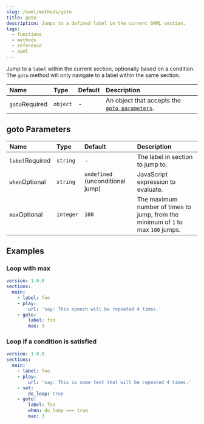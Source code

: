 ```yaml
---
slug: /swml/methods/goto
title: goto
description: Jumps to a defined label in the current SWML section.
tags:
  - functions
  - methods
  - reference
  - swml
---
```


Jump to a `label` within the current section, optionally based on a condition.
The `goto` method will only navigate to a label within the same section.

| Name                                                 | Type     | Default | Description                                                       |
|:-----------------------------------------------------|:---------|:--------|:------------------------------------------------------------------|
| `goto`<span className="required-arg">Required</span> | `object` | -       | An object that accepts the [`goto parameters`](#goto-parameters). |


## **goto Parameters**

| Name                                                  | Type      | Default                          | Description                                                                      |
|:------------------------------------------------------|:----------|:---------------------------------|:---------------------------------------------------------------------------------|
| `label`<span className="required-arg">Required</span> | `string`  | -                                | The label in section to jump to.                                                 |
| `when`<span className="optional-arg">Optional</span>  | `string`  | `undefined` (unconditional jump) | JavaScript expression to evaluate.                                               |
| `max`<span className="optional-arg">Optional</span>   | `integer` | `100`                            | The maximum number of times to jump, from the minimum of `1` to max `100` jumps. |

## **Examples**

### Loop with max

```yaml andJson
version: 1.0.0
sections:
  main:
    - label: foo
    - play:
        url: 'say: This speech will be repeated 4 times.'
    - goto:
        label: foo
        max: 3
```

### Loop if a condition is satisfied

```yaml andJson
version: 1.0.0
sections:
  main:
    - label: foo
    - play:
        url: 'say: This is some text that will be repeated 4 times.'
    - set:
        do_loop: true
    - goto:
        label: foo
        when: do_loop === true
        max: 3
```
